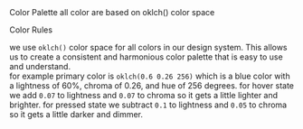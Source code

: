 
<Meta title="Theme/Colors" />
<Heading>Color Palette</Heading>
<Subheading >all color are based on oklch() color space</Subheading>
<br/>
<ColorPalette>
  <ColorItem title="single" description="" colors={{'black': colors.single.black,'white':colors.single.white}}/>
  <ColorItem title="neutral" description="" colors={{'main':getNeutralColor(0),'d1':getNeutralColor(1),'d2':getNeutralColor(2),'d3':getNeutralColor(3),'d4':getNeutralColor(4),'d5':getNeutralColor(5),'d6':getNeutralColor(6),'d7':getNeutralColor(7),'d8':getNeutralColor(8),'d9':getNeutralColor(9),'d10':getNeutralColor(10)}}/>
  <ColorItem title="primary" description="" colors={{'main':'oklch(0.6 0.26 256)','hover':'oklch(0.67 0.33 256)','pressed':'oklch(0.5 0.19 256)'}}/>
  <ColorItem title="success" description="" colors={{'main':'oklch(0.68 0.1484 162.1)','hover':'oklch(0.75 0.2184 162.1)','pressed':'oklch(0.58 0.0984 162.1)','lighter':'oklch(0.79 0.1509 166.86)', 'subtle backgrounds':'oklch(0.87 0.116 171.77)', 'darker(text/icon)':'oklch(0.58 0.1227 163.94)', 'deep accents':'oklch(0.46 0.096255 165.0871)'}}/>
  <ColorItem title="error" description="" colors={{'main':'oklch(0.6 0.22 23.21)','hover':'oklch(0.67 0.29 23.21)', 'pressed':'oklch(0.5 0.17 23.21)','lighter':"#FF3A4A", 'soft warnings':'#FF5C75', 'hover/backgrounds':'#FFA3B3','critical errors':'#D90026','dark mode':'#A3001D'}}/>
</ColorPalette>

<Subheading>Color Rules</Subheading>

we use `oklch()` color space for all colors in our design system. This allows us to create a consistent and harmonious color palette that is easy to use and understand.
<br/>
for example primary color is `oklch(0.6 0.26 256)` which is a blue color with a lightness of 60%, chroma of 0.26, and hue of 256 degrees.
for hover state we add `0.07` to lightness and `0.07` to chroma so it gets a little lighter and brighter.
for pressed state we subtract `0.1` to lightness and `0.05` to chroma so it gets a little darker and dimmer.
<br/>